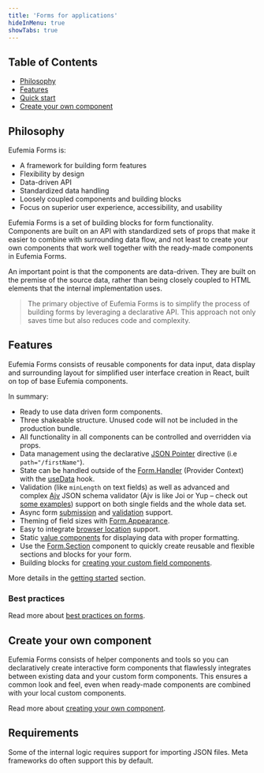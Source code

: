 ```yaml
---
title: 'Forms for applications'
hideInMenu: true
showTabs: true
---
```



## Table of Contents

- [Philosophy](#philosophy)
- [Features](#features)
- [Quick start](#quick-start)
- [Create your own component](#create-your-own-component)

## Philosophy

Eufemia Forms is:

- A framework for building form features
- Flexibility by design
- Data-driven API
- Standardized data handling
- Loosely coupled components and building blocks
- Focus on superior user experience, accessibility, and usability

Eufemia Forms is a set of building blocks for form functionality. Components are built on an API with standardized sets of props that make it easier to combine with surrounding data flow, and not least to create your own components that work well together with the ready-made components in Eufemia Forms.

An important point is that the components are data-driven. They are built on the premise of the source data, rather than being closely coupled to HTML elements that the internal implementation uses.

> The primary objective of Eufemia Forms is to simplify the process of building forms by leveraging a declarative API. This approach not only saves time but also reduces code and complexity.

## Features

Eufemia Forms consists of reusable components for data input, data display and surrounding layout for simplified user interface creation in React, built on top of base Eufemia components.

In summary:

- Ready to use data driven form components.
- Three shakeable structure. Unused code will not be included in the production bundle.
- All functionality in all components can be controlled and overridden via props.
- Data management using the declarative [JSON Pointer](/uilib/extensions/forms/getting-started/#what-is-a-json-pointer) directive (i.e `path="/firstName"`).
- State can be handled outside of the [Form.Handler](/uilib/extensions/forms/Form/Handler) (Provider Context) with the [useData](/uilib/extensions/forms/Form/useData) hook.
- Validation (like `minLength` on text fields) as well as advanced and complex [Ajv](https://ajv.js.org/) JSON schema validator (Ajv is like Joi or Yup – check out [some examples](/uilib/extensions/forms/Form/schema-validation)) support on both single fields and the whole data set.
- Async form [submission](/uilib/extensions/forms/getting-started/#async-form-behavior) and [validation](/uilib/extensions/forms/getting-started/#async-validation) support.
- Theming of field sizes with [Form.Appearance](/uilib/extensions/forms/Form/Appearance/).
- Easy to integrate [browser location](/uilib/extensions/forms/Wizard/location-hooks/) support.
- Static [value components](/uilib/extensions/forms/Value/) for displaying data with proper formatting.
- Use the [Form.Section](/uilib/extensions/forms/Form/Section/) component to quickly create reusable and flexible sections and blocks for your form.
- Building blocks for [creating your custom field components](/uilib/extensions/forms/create-component).

<QuickStart />

More details in the [getting started](/uilib/extensions/forms/getting-started/) section.

### Best practices

Read more about [best practices on forms](/uilib/extensions/forms/best-practices-on-forms/).

## Create your own component

Eufemia Forms consists of helper components and tools so you can declaratively create interactive form components that flawlessly integrates between existing data and your custom form components. This ensures a common look and feel, even when ready-made components are combined with your local custom components.

Read more about [creating your own component](/uilib/extensions/forms/create-component).

## Requirements

Some of the internal logic requires support for importing JSON files. Meta frameworks do often support this by default.
